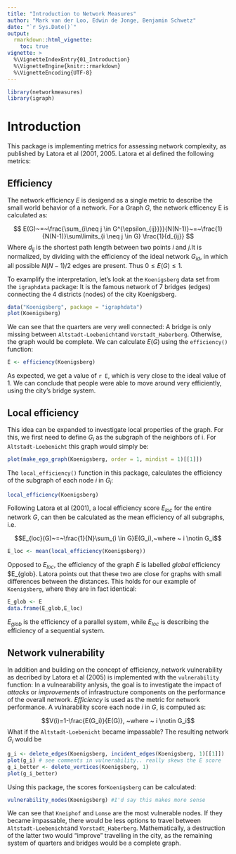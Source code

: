 ```yaml
---
title: "Introduction to Network Measures"
author: "Mark van der Loo, Edwin de Jonge, Benjamin Schwetz"
date: "`r Sys.Date()`"
output: 
  rmarkdown::html_vignette:
    toc: true
vignette: >
  %\VignetteIndexEntry{01_Introduction}
  %\VignetteEngine{knitr::rmarkdown}
  %\VignetteEncoding{UTF-8}
---
```


```r
library(networkmeasures)
library(igraph)
```

# Introduction

This package is implementing metrics for assessing network complexity, as published by Latora et al (2001, 2005. Latora et al defined the following metrics:

## Efficiency

The network efficiency $E$ is desigend as a single metric to describe the small world behavior of a network. For a Graph $G$, the network efficency E is calculated as:

$$ E(G)~=~\frac{\sum_{i\neq j \in G^{\epsilon_{ij}}}}{N(N-1)}~=~\frac{1}{N(N-1)}\sum\limits_{i \neq j \in G} \frac{1}{d_{ij}} $$
Where $d_{ij}$ is the shortest path length between two points $i$ and $j$.It is normalized, by dividing with the efficiency of the ideal network $G_{id}$, in which all possible $N(N-1)/2$ edges are present. Thus $0 \leq E(G) \leq 1$.

To examplify the interpretation, let's look at the `Koenigsberg` data set from the `igraphdata` package: It is the famous network of 7 bridges (edges) connecting the 4 districts (nodes) of the city Koenigsberg.  
```r
data("Koenigsberg", package = "igraphdata")
plot(Koenigsberg)
```
We can see that the quarters are very well connected: A bridge is only missing between `Altstadt-Loebenicht`and `Vorstadt_Haberberg`. Otherwise, the graph would be complete. We can calculate $E(G)$ using the `efficiency()` function: 
```r
E <- efficiency(Koenigsberg)
```
As expected, we get a value of `r E`, which is very close to the ideal value of $1$. We can conclude that people were able to move around very efficiently, using the city's bridge system.

## Local efficiency

This idea can be expanded to investigate local properties of the graph. For this, we first need to define $G_i$ as the subgraph of the neighbors of i. For `Altstadt-Loebenicht` this graph would simply be:
```r
plot(make_ego_graph(Koenigsberg, order = 1, mindist = 1)[[1]])
```


The `local_efficiency()` function in this package, calculates the efficiency of the subgraph of each node $i$ in $G_i$: 
```r
local_efficiency(Koenigsberg)
```

Following Latora et al (2001), a local efficiency score $E_{loc}$ for the entire network $G$, can then be calculated as the mean efficiency of all subgraphs, i.e.



$$E_{loc}(G)~=~\frac{1}{N}\sum_{i \in G}E(G_i),~where  ~ i \notin G_i$$
```r
E_loc <- mean(local_efficiency(Koenigsberg))
```
Opposed to $E_{loc}$, the efficiency of the graph $E$ is labelled *global* efficiency $E_{glob}. Latora points out that these two are close for graphs with small differences between the distances. This holds for our example of `Koenigsberg`, where they are in fact identical:
```r
E_glob <- E
data.frame(E_glob,E_loc)
```

$E_{glob}$ is the efficiency of a parallel system, while $E_{loc}$ is describing the efficiency of a sequential system. 

## Network vulnerability

In addition and building on the concept of efficiency, network vulnerability as decribed by Latora et al (2005) is implemented with the `vulnerability` function: In a vulnearability anlysis, the goal is to investigate the impact of *attacks* or *improvements* of infrastructure components on the performance of the overall network. *Efficiency* is used as the metric for network performance. A vulnarability score each node $i$ in $G$, is computed as:

$$V(i)=1-\frac{E(G_i)}{E(G)}, ~where  ~ i \notin G_i$$
What if the `Altstadt-Loebenicht` became impassable? The resulting network $G_i$ would be
```r
g_i <- delete_edges(Koenigsberg, incident_edges(Koenigsberg, 1)[[1]])
plot(g_i) # see comments in vulnerability.. really skews the E score
g_i_better <- delete_vertices(Koenigsberg, 1)
plot(g_i_better)
```


Using this package, the scores for`Koenigsberg` can be calculated: 

```r
vulnerability_nodes(Koenigsberg) #I'd say this makes more sense
```

We can see that `Kneiphof` and `Lomse` are the most vulnerable nodes. If they became impassable, there would be less options to travel between `Altstadt-Loebenicht`and `Vorstadt_Haberberg`. 
Mathematically, a destruction of the latter two would "improve" travelling in the city, as the remaining system of quarters and bridges would be a complete graph.



